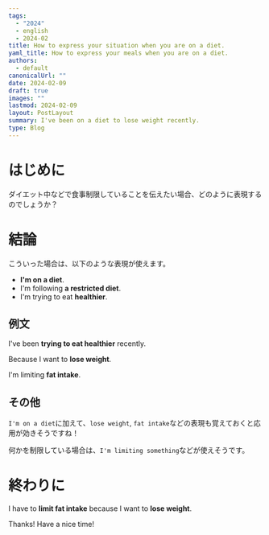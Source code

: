 ```yaml
---
tags:
  - "2024"
  - english
  - 2024-02
title: How to express your situation when you are on a diet.
yaml_title: How to express your meals when you are on a diet.
authors:
  - default
canonicalUrl: ""
date: 2024-02-09
draft: true
images: ""
lastmod: 2024-02-09
layout: PostLayout
summary: I've been on a diet to lose weight recently.
type: Blog
---
```


# はじめに

ダイエット中などで食事制限していることを伝えたい場合、どのように表現するのでしょうか？

# 結論

こういった場合は、以下のような表現が使えます。

- **I'm on a diet**.
- I'm following **a restricted diet**.
- I'm trying to eat **healthier**.

## 例文

I've been **trying to eat healthier** recently.

Because I want to **lose weight**.

I'm limiting **fat intake**.

## その他

`I'm on a diet`に加えて、`lose weight`, `fat intake`などの表現も覚えておくと応用が効きそうですね！

何かを制限している場合は、`I'm limiting something`などが使えそうです。

# 終わりに

I have to **limit fat intake** because I want to **lose weight**.

Thanks!
Have a nice time!
